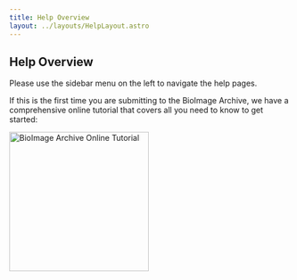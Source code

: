 ```yaml
---
title: Help Overview
layout: ../layouts/HelpLayout.astro
---
```


## Help Overview

Please use the sidebar menu on the left to navigate the help pages. 

If this is the first time you are submitting to the BioImage Archive, we have a comprehensive online tutorial that covers all you need to know to get started:

<a href="https://www.ebi.ac.uk/training/online/courses/bioimage-archive-quick-tour/">
    <img class="padding-bottom-large" src={onlineImage.src} alt="BioImage Archive Online Tutorial" width="250px"/>
</a>